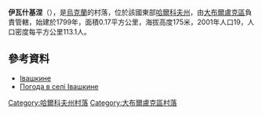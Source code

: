 {{coord|50|14|15|N|37|31|21|E|scale:100000_region:UA|display=title}}

'''伊瓦什基涅'''（{{lang-uk|Івашкине}}），是[[烏克蘭|烏克蘭]]的村落，位於該國東部[[哈爾科夫州|哈爾科夫州]]，由[[大布爾盧克區|大布爾盧克區]]負責管轄，始建於1799年，面積0.17平方公里，海拔高度175米，2001年人口19，人口密度每平方公里113.1人。

==參考資料==
* [http://gska2.rada.gov.ua/pls/z7502/A005?rdat1=09.01.2009&rf7571=32656 Івашкине]{{dead link|date=2017年11月 |bot=InternetArchiveBot |fix-attempted=yes }}
* [http://weather.in.ua/ua/har'kovskaja/9468 Погода в селі Івашкине] {{Wayback|url=http://weather.in.ua/ua/har%27kovskaja/9468 |date=20160323025712 }}

{{DEFAULTSORT:Івашкине}}
[[Category:哈爾科夫州村落|Category:哈爾科夫州村落]]
[[Category:大布爾盧克區村落|Category:大布爾盧克區村落]]


{{Kharkiv-geo-stub}}